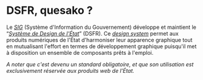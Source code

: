 
# DSFR, quesako ?

Le [_SIG_](https://www.gouvernement.fr/service-d-information-du-gouvernement-sig) (Système d'Information du Gouvernement) développe et maintient le “[_Système de Design de l'État_](https://www.systeme-de-design.gouv.fr)” (DSFR). Ce [_design system_](https://en.wikipedia.org/wiki/Design_system) permet aux produits numériques de l'État d'harmoniser leur apparence graphique tout en mutualisant l'effort en termes de développement graphique puisqu'il met à disposition un ensemble de composants prêts à l'emploi.

<CaptionedImage src={DsfrPreview} alt="" caption="Aperçu d'une page utilisant le DSFR" source="https://www.systeme-de-design.gouv.fr/a-propos" />

_A noter que c'est devenu un standard obligatoire, et que son utilisation est exclusivement réservée aux produits web de l'État._
